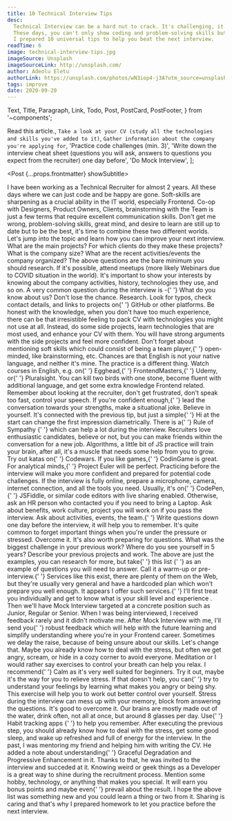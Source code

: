 ```yaml
---
title: 10 Technical Interview Tips
desc:
  Technical Interview can be a hard nut to crack. It's challenging, it's different, it's evolving.
  These days, you can't only show coding and problem-solving skills but also have a personality that plays well with the team.
  I prepared 10 universal tips to help you beat the next interview.
readTime: 6
image: technical-interview-tips.jpg
imageSource: Unsplash
imageSourceLink: http://unsplash.com/
author: Adeolu Eletu
authorLink: https://unsplash.com/photos/wN3iop4-j3A?utm_source=unsplash&utm_medium=referral&utm_content=creditShareLink
tags: improve
date: 2020-09-20
---
```


  Text,
  Title,
  Paragraph,
  Link,
  Todo,
  Post,
  PostCard,
  PostFooter,
} from '~components';

  <Text delete>Read this article.</Text>,
  `Take a look at your CV (study all the technologies and skills you've added to it)`,
  `Gather information about the company you're applying for`,
  'Practice code challenges (min. 3)',
  'Write down the interview cheat sheet (questions you will ask, answers to questions you expect from the recruiter) one day before',
  'Do Mock Interview',
];

<Post {...props.frontmatter} showSubtitle>
  <Title level={3}>Introduction</Title>
  <Paragraph>
    I have been working as a <Text>Technical Recruiter for almost 2 years</Text>.
    All these days where we can just code and be happy are gone. Soft-skills are
    sharpening as a crucial ability in the IT world, especially Frontend. Co-op with
    Designers, Product Owners, Clients, brainstorming with the Team is just a few
    terms that require excellent communication skills.
  </Paragraph>
  <Paragraph lastParagraph>
    Don't get me wrong, problem-solving skills, great mind, and desire to learn
    are still up to date but to be the best, it's time to combine these two
    different worlds.
  </Paragraph>
  <Title level={3}>The Actual Tips</Title>
  <Paragraph breakParagraph>
    Let's jump into the topic and learn how you can improve your next interview.
  </Paragraph>
  <Title level={4}>1. Research the company</Title>
  <Paragraph>
    What are the main projects? For which clients do they make these projects?
    What is the company size? What are the recent activities/events the company
    organized?
  </Paragraph>
  <Paragraph>
    The above questions are the bare minimum you should research. If it's
    possible, attend meetups (more likely Webinars due to COVID situation in the
    world). It's important to show your interests by knowing about the company
    activities, history, technologies they use, and so on.
  </Paragraph>
  <Paragraph>
    A very common question during the interview is -{' '}
    <Text strong>What do you know about us?</Text>
  </Paragraph>
  <Paragraph breakParagraph>
    Don't lose the chance. <Text strong>Research</Text>.
  </Paragraph>
  <Title level={4}>2. Study your CV one more time</Title>
  <Paragraph>
    Look for typos, check contact details, and links to projects on{' '}
    <Link href="https://github.com/">GitHub</Link> or other platforms. Be honest
    with the knowledge, when you don't have too much experience, there can be
    that irresistible feeling to pack CV with technologies you might not use at
    all.
  </Paragraph>
  <Paragraph breakParagraph>
    Instead, do some side projects, learn technologies that are most used, and
    enhance your CV with them. You will have strong arguments with the side
    projects and feel more confident. Don't forget about mentioning soft skills
    which could consist of <Text strong>being a team player</Text>,{' '}
    <Text strong>open-minded</Text>, <Text strong>like brainstorming</Text>,
    etc.
  </Paragraph>
  <Title level={4}>3. Practice communication skills and language</Title>
  <Paragraph>
    Chances are that English is not your native language, and neither it's mine.
    The practice is a different thing. Watch courses in English, e.g. on{' '}
    <Link href="https://egghead.io/">Egghead</Link>,{' '}
    <Link href="https://frontendmasters.com/">FrontendMasters</Link>,{' '}
    <Link href="https://www.udemy.com/">Udemy</Link>, or{' '}
    <Link href="https://www.pluralsight.com/">Pluralsight</Link>.
  </Paragraph>
  <Paragraph>
    You can kill two birds with one stone, become fluent with additional
    language, and get some extra knowledge Frontend related.
  </Paragraph>
  <Paragraph>
    Remember about looking at the recruiter, don't get frustrated, don't speak
    too fast, control your speech. If you're confident enough,{' '}
    <Text strong>lead the conversation towards your strengths</Text>, make a
    situational joke.
  </Paragraph>
  <Paragraph breakParagraph>Believe in yourself.</Paragraph>
  <Title level={4}>4. Say hi and be nice</Title>
  <Paragraph>
    It's connected with the previous tip, but just a simple{' '}
    <Text strong>Hi</Text> at the start can change the first impression
    diametrically.
  </Paragraph>
  <Paragraph breakParagraph>
    There is a{' '}
    <Link href="https://cxl.com/blog/cialdinis-principles-persuasion/">
      Rule of Sympathy
    </Link>{' '}
    which can help a lot during the interview. Recruiters love enthusiastic
    candidates, believe or not, but you can make friends within the conversation
    for a new job.
  </Paragraph>
  <Title level={4}>5. Do some katas</Title>
  <Paragraph>
    Algorithms, a little bit of JS practice will train your brain, after all,
    it's a muscle that needs some help from you to grow. Try out katas on{' '}
    <Link href="codewars.com">Codewars</Link>. If you like games,{' '}
    <Link href="https://www.codingame.com/">CodinGame</Link> is great. For
    analytical minds,{' '}
    <Link href="https://projecteuler.net/">Project Euler</Link> will be perfect.
  </Paragraph>
  <Paragraph>
    Practicing before the interview will make you more confident and prepared
    for potential code challenges.
  </Paragraph>
  <Paragraph breakParagraph>
    If the interview is fully online, prepare a microphone, camera, internet
    connection, and all the tools you need. Usually, it's on{' '}
    <Link href="https://codepen.io/">CodePen</Link>,{' '}
    <Link href="https://jsfiddle.net/">JSFiddle</Link>, or similar code editors
    with live sharing enabled. Otherwise, ask an HR person who contacted you if
    you need to bring a Laptop.
  </Paragraph>
  <Title level={4}>6. Prepare questions and answers before</Title>
  <Paragraph>
    Ask about benefits, work culture, project you will work on if you pass the
    interview. Ask about activities, events, the team.{' '}
    <Text strong>Write questions down one day before the interview</Text>, it
    will help you to remember. It's quite common to forget important things when
    you're under the pressure or stressed. Overcome it.
  </Paragraph>
  <Paragraph>
    It's also worth preparing for questions. What was the biggest challenge in
    your previous work? Where do you see yourself in 5 years? Describe your
    previous projects and work.
  </Paragraph>
  <Paragraph breakParagraph>
    The above are just the examples, you can research for more, but take{' '}
    <Link href="https://www.indeed.com/career-advice/interviewing/common-technical-interview-questions-and-answers">
      this list
    </Link>{' '}
    as an example of questions you will need to answer.
  </Paragraph>
  <Title level={4}>7. Do Mock Interview</Title>
  <Paragraph>
    Call it a warm-up or pre-interview.{' '}
    <Link href="https://www.pramp.com/#/">Services</Link> like this exist, there
    are plenty of them on the Web, but they're usually very general and have a
    hardcoded plan which won't prepare you well enough.
  </Paragraph>
  <Paragraph>
    It appears I offer such services.{' '}
    <Text strong>
      I'll first treat you individually and get to know what is your skill level
      and experience
    </Text>
    . Then we'll have <GatsbyLink to="/mentorship/">Mock Interview</GatsbyLink> targeted
    at a concrete position such as <Text strong>Junior</Text>, <Text strong>
      Regular
    </Text> or <Text strong>Senior</Text>. When I was being interviewed, I received
    feedback rarely and it didn't motivate me.
  </Paragraph>
  <Paragraph>
    After Mock Interview with me, I'll send you{' '}
    <Text strong>robust feedback</Text> which will help with the future learning
    and simplify understanding where you're in your Frontend career. Sometimes
    we delay the raise, because of being unsure about our skills.
  </Paragraph>
  <Paragraph breakParagraph>Let's change that.</Paragraph>
  <Title level={4}>8. Relieve Stress</Title>
  <Paragraph>
    Maybe you already know how to deal with the stress, but often we get angry,
    scream, or hide in a cozy corner to avoid everyone.
  </Paragraph>
  <Paragraph>
    <Text strong>Meditation</Text> or I would rather say exercises to control
    your breath can help you relax. I recommend{' '}
    <Link href="https://www.calm.com/">Calm</Link> as it's very well suited for
    beginners. Try it out, maybe it's the way for you to relieve stress.
  </Paragraph>
  <Paragraph>
    If that doesn't help, you can{' '}
    <Text strong>try to understand your feelings</Text> by learning what makes
    you angry or being shy. This exercise will help you to work out better
    control over yourself.
  </Paragraph>
  <Paragraph breakParagraph>
    Stress during the interview can mess up with your memory, block from
    answering the questions. It's good to overcome it.
  </Paragraph>
  <Title level={4}>9. Sleep, Eat and Drink well</Title>
  <Paragraph>
    <Text strong>Our brains are mostly made out of the water</Text>, drink
    often, not all at once, but around 8 glasses per day. Use{' '}
    <Link href="https://www.lifehack.org/668261/best-habit-tracking-apps">
      Habit tracking apps
    </Link>{' '}
    to help you remember.
  </Paragraph>
  <Paragraph breakParagraph>
    After executing the previous step, you should already know how to deal with
    the stress, <Text strong>get some good sleep</Text>, and wake up refreshed
    and full of energy for the interview.
  </Paragraph>
  <Title level={4}>10. Surprise Everyone</Title>
  <Paragraph>
    In the past, I was mentoring my friend and helping him with writing the CV.
    He added a note about understanding{' '}
    <Text strong>Graceful Degradation and Progressive Enhancement</Text> in it.
    Thanks to that, he was invited to the interview and succeded at it.
  </Paragraph>
  <Paragraph lastParagraph>
    Knowing weird or geek things as a Developer is a great way to shine during
    the recruitment process. Mention some hobby, technology, or anything that
    makes you special. It will earn you bonus points and maybe even{' '}
    <Text>prevail about the result</Text>.
  </Paragraph>
  <Title level={3}>Closing Notes</Title>
  <Paragraph>
    I hope the above list was something new and you could learn a thing or two
    from it. Sharing is caring and that's why I prepared homework to let you
    practice before the next interview.
  </Paragraph>
  <PostCard title="Homework" data={homeworkData} />
  <PostFooter />
</Post>
